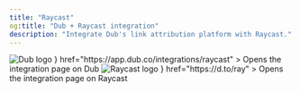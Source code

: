 ```yaml
---
title: "Raycast"
og:title: "Dub + Raycast integration"
description: "Integrate Dub's link attribution platform with Raycast."
---
```


<CardGroup cols={2}>
  <Card
    title="View on Dub"
    icon={
      <div className="h-8 w-8">
        <img
          src="https://assets.dub.co/logo.png"
          alt="Dub logo"
          className="h-full w-full"
        />
      </div>
    }
    href="https://app.dub.co/integrations/raycast"
  >
    Opens the integration page on Dub
  </Card>
  <Card
    title="View on Raycast"
    icon={
      <div className="h-8 w-8">
        <img
          src="https://dubassets.com/integrations/clzlmyzlx0005jeqy95pjrwbz_Yg767eU"
          alt="Raycast logo"
          className="h-full w-full rounded-full"
        />
      </div>
    }
    href="https://d.to/ray"
  >
    Opens the integration page on Raycast
  </Card>
</CardGroup>
